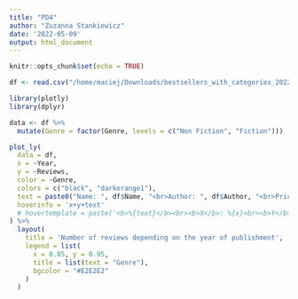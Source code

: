 ```yaml
---
title: "PD4"
author: "Zuzanna Stankiewicz"
date: '2022-05-09'
output: html_document
---
```


```r
knitr::opts_chunk$set(echo = TRUE)
```

```r
df <- read.csv("/home/maciej/Downloads/bestsellers_with_categories_2022_03_27.csv")

library(plotly)
library(dplyr)

data <- df %>%
  mutate(Genre = factor(Genre, levels = c("Non Fiction", "Fiction")))

plot_ly(
  data = df, 
  x = ~Year, 
  y = ~Reviews, 
  color = ~Genre,
  colors = c("black", "darkorange1"),
  text = paste0("Name: ", df$Name, "<br>Author: ", df$Author, "<br>Price: ", df$Price),
  hoverinfo = 'x+y+text'
  # hovertemplate = paste('<b>%{text}</b><br><b>X</b>: %{x}<br><b>Y</b>: %{y} <extra>tooltip</extra>')
) %>% 
  layout(
    title = 'Number of reviews depending on the year of publishment', 
    legend = list(
      x = 0.05, y = 0.95, 
      title = list(text = "Genre"), 
      bgcolor = "#E2E2E2"
    )
  )

```
